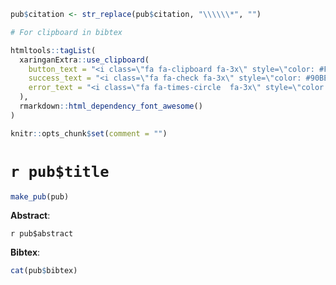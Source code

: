 ```r
pub$citation <- str_replace(pub$citation, "\\\\\\*", "")

# For clipboard in bibtex

htmltools::tagList(
  xaringanExtra::use_clipboard(
    button_text = "<i class=\"fa fa-clipboard fa-3x\" style=\"color: #FFF\"></i>",
    success_text = "<i class=\"fa fa-check fa-3x\" style=\"color: #90BE6D\"></i>",
    error_text = "<i class=\"fa fa-times-circle  fa-3x\" style=\"color: #F94144\"></i>"
  ),
  rmarkdown::html_dependency_font_awesome()
)

knitr::opts_chunk$set(comment = "")
```

# `r pub$title`

```r
make_pub(pub)
```

**Abstract**:

`r pub$abstract`

**Bibtex**:

```r
cat(pub$bibtex)
```

